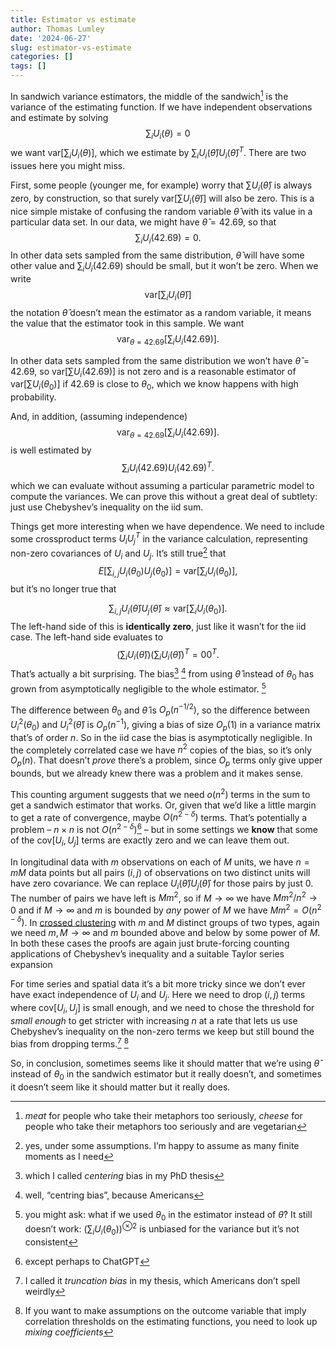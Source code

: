 ```yaml
---
title: Estimator vs estimate
author: Thomas Lumley
date: '2024-06-27'
slug: estimator-vs-estimate
categories: []
tags: []
---
```


In sandwich variance estimators, the middle of the sandwich^[*meat* for people who take their metaphors too seriously, *cheese* for people who take their metaphors too seriously and are vegetarian] is the variance of the estimating function.  If we have independent observations and estimate by solving
$$\sum_i U_i(\theta)=0$$
we want $\mathrm{var}[\sum_i U_i(\theta)]$, which we estimate by $\sum_i U_i(\hat\theta)U_i(\hat\theta)^T$.  There are two issues here you might miss.

First, some people (younger me, for example) worry that $\sum U_i(\hat\theta)$ is always zero, by construction, so that surely $\mathrm{var}\left[\sum U_i(\hat\theta)\right]$ will also be zero.  This is a nice simple mistake of confusing the random variable $\hat\theta$ with its value in a particular data set. In our data, we might have $\hat\theta=42.69$, so that 
$$\sum_i U_i(42.69)=0.$$
In other data sets sampled from the same distribution, $\hat\theta$ will have some other value and $\sum_i U_i(42.69)$ should be small, but it won't be zero. When we write 
$$\mathrm{var}\left[\sum_i U_i(\hat\theta)\right]$$
the notation $\hat\theta$ doesn't mean the estimator as a random variable, it means the value that the estimator took in this sample. We want
$$\mathrm{var}_{\theta=42.69}\left[\sum_i U_i(42.69)\right].$$



In other data sets sampled from the same distribution we won't have $\hat\theta=42.69$, so $\mathrm{var}\left[\sum U_i(42.69)\right]$ is not zero and is a reasonable estimator of $\mathrm{var}\left[\sum U_i(\theta_0)\right]$ if 42.69 is close to $\theta_0$, which we know happens with high probability.

And, in addition, (assuming independence)
$$\mathrm{var}_{\theta=42.69}\left[\sum_i U_i(42.69)\right].$$
is well estimated by 
$$\sum_{i} U_i(42.69)U_i(42.69)^T.$$
which we can evaluate without assuming a particular parametric model to compute the variances. We can prove this without a great deal of subtlety: just use Chebyshev's inequality on the iid sum. 

Things get more interesting when we have dependence. We need to include some crossproduct terms $U_iU_j^T$ in the variance calculation, representing non-zero covariances of $U_i$ and $U_j$. It's still true^[yes, under some assumptions. I'm happy to assume as many finite moments as I need] that
$$E\left[\sum_{i,j} U_i(\theta_0)U_j(\theta_0)\right]=\mathrm{var}\left[\sum_i U_i(\theta_0)\right],$$
but it's no longer true that 

$$\sum_{i,j} U_i(\hat\theta)U_j(\hat\theta)\approx\mathrm{var}\left[\sum_i U_i(\theta_0)\right].$$
The left-hand side of this is **identically zero**, just like it wasn't for the iid case. The left-hand side evaluates to 
$$ \left(\sum_i U_i(\hat\theta)\right)\left(\sum_i U_i(\hat\theta)\right)^T=00^T.$$
That's actually a bit surprising. The bias^[which I called *centering* bias in my PhD thesis] ^[well, "centring bias", because Americans] from using $\hat\theta$ instead of $\theta_0$ has grown from asymptotically negligible to the whole estimator. ^[you might ask: what if we used $\theta_0$ in the estimator instead of $\hat\theta$? It still doesn't work: $\left(\sum_i U_i(\theta_0)\right)^{\otimes 2}$ is unbiased for the variance but it's not consistent]

The difference between $\theta_0$ and $\hat\theta$ is $O_p(n^{-1/2})$, so the difference between $U_i^2(\theta_0)$ and $U_i^2(\hat\theta)$ is $O_p(n^{-1})$, giving a bias of size $O_p(1)$ in a variance matrix that's of order $n$. So in the iid case the bias is asymptotically negligible.  In the completely correlated case we have $n^2$ copies of the bias, so it's only $O_p(n)$. That doesn't *prove* there's a problem, since $O_p$ terms only give upper bounds, but we already knew there was a problem and it makes sense.

This counting argument suggests that we need $o(n^2)$ terms in the sum to get a sandwich estimator that works. Or, given that we'd like a little margin to get a rate of convergence, maybe $O(n^{2-\delta})$ terms. That's potentially a problem -- $n\times n$ is not $O(n^{2-\delta})$^[except perhaps to ChatGPT] -- but in some settings we **know** that some of the $\mathrm{cov}[U_i,U_j]$ terms are exactly zero and we can leave them out.

In longitudinal data with $m$ observations on each of $M$ units, we have $n=mM$ data points but all pairs $(i,j)$ of observations on two distinct units will have zero covariance. We can replace $U_i(\hat\theta)U_j(\hat\theta)$ for those pairs by just 0. The number of pairs we have left is $Mm^2$, so if $M\to\infty$ we have $Mm^2/n^2\to 0$ and if $M\to\infty$ and $m$ is bounded by *any* power of $M$ we have $Mm^2=O(n^{2-\delta})$. In [crossed clustering](https://notstatschat.rbind.io/2021/09/18/crossed-clustering-and-parallel-invention/) with $m$ and $M$ distinct groups of two types, again we need $m,M\to\infty$ and $m$ bounded above and below by some power of $M$. In both these cases the proofs are again just brute-forcing counting applications of Chebyshev's inequality and a suitable Taylor series expansion

For time series and spatial data it's a bit more tricky since we don't ever have exact independence of $U_i$ and $U_j$. Here we need to drop  $(i,j)$ terms where $\mathrm{cov}[U_i,U_j]$ is small enough, and we need to chose the threshold for *small enough* to get stricter with increasing $n$ at a rate that lets us use Chebyshev's inequality on the non-zero terms we keep but still bound the bias from dropping terms.^[I called it *truncation bias* in my thesis, which Americans don't spell weirdly] ^[If you want to make assumptions on the outcome variable that imply correlation thresholds on the estimating functions, you need to look up *mixing coefficients*]

So, in conclusion, sometimes seems like it should matter that we're using $\hat\theta$ instead of $\theta_0$ in the sandwich estimator but it really doesn't, and sometimes it doesn't seem like it should matter but it really does.  

